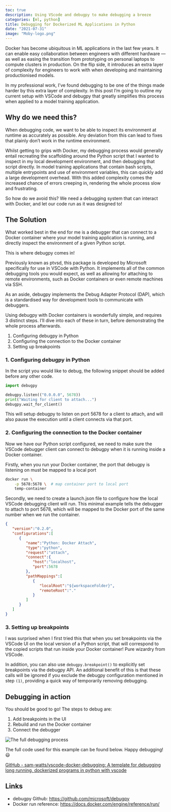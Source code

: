 ```yaml
---
toc: true
description: Using VScode and debugpy to make debugging a breeze
categories: [ml, python]
title: Debugging for Dockerized ML Applications in Python
date: "2021-07-31"
image: "Moby-logo.png"
---
```


Docker has become ubiquitous in ML applications in the last few years. It can enable easy collaboration between engineers with different hardware — as well as easing the transition from prototyping on personal laptops to compute clusters in production. On the flip side, it introduces an extra layer of complexity for engineers to work with when developing and maintaining productionised models.

In my professional work, I’ve found debugging to be one of the things made harder by this extra layer of complexity. In this post I’m going to outline my current setup with VSCode and debugpy that greatly simplifies this process when applied to a model training application.

## Why do we need this?

When debugging code, we want to be able to inspect its environment at runtime as accurately as possible. Any deviation from this can lead to fixes that plainly don’t work in the runtime environment.

Whilst getting to grips with Docker, my debugging process would generally entail recreating the scaffolding around the Python script that I wanted to inspect in my local development environment, and then debugging that script directly. In model training applications that contain bash scripts, multiple entrypoints and use of environment variables, this can quickly add a large development overhead. With this added complexity comes the increased chance of errors creeping in, rendering the whole process slow and frustrating.

So how do we avoid this? We need a debugging system that can interact with Docker, and let our code run as it was designed to!

## The Solution

What worked best in the end for me is a debugger that can connect to a Docker container where your model training application is running, and directly inspect the environment of a given Python script.

This is where debugpy comes in!

Previously known as ptvsd, this package is developed by Microsoft specifically for use in VSCode with Python. It implements all of the common debugging tools you would expect, as well as allowing for attaching to remote environments, such as Docker containers or even remote machines via SSH.

As an aside, debugpy implements the Debug Adapter Protocol (DAP), which is a standardised way for development tools to communicate with debuggers.

Using debugpy with Docker containers is wonderfully simple, and requires 3 distinct steps. I’ll dive into each of these in turn, before demonstrating the whole process afterwards.

1. Configuring debugpy in Python
2. Configuring the connection to the Docker container
3. Setting up breakpoints

### 1. Configuring debugpy in Python

In the script you would like to debug, the following snippet should be added before any other code.

```python
import debugpy

debugpy.listen(("0.0.0.0", 5678))
print("Waiting for client to attach...")
debugpy.wait_for_client()
```

This will setup debugpy to listen on port 5678 for a client to attach, and will also pause the execution until a client connects via that port.

### 2. Configuring the connection to the Docker container

Now we have our Python script configured, we need to make sure the VSCode debugger client can connect to debugpy when it is running inside a Docker container.

Firstly, when you run your Docker container, the port that debugpy is listening on must be mapped to a local port

```bash
docker run \
    -p 5678:5678 \  # map container port to local port
    temp-container
```

Secondly, we need to create a launch.json file to configure how the local VSCode debugging client will run. This minimal example tells the debugger to attach to port 5678, which will be mapped to the Docker port of the same number when we run the container.

```json
{
   "version":"0.2.0",
   "configurations":[
      {
         "name":"Python: Docker Attach",
         "type":"python",
         "request":"attach",
         "connect":{
            "host":"localhost",
            "port":5678
         },
         "pathMappings":[
            {
               "localRoot":"${workspaceFolder}",
               "remoteRoot":"."
            }
         ]
      }
   ]
}
```

### 3. Setting up breakpoints

I was surprised when I first tried this that when you set breakpoints via the VSCode UI on the local version of a Python script, that will correspond to the copied scripts that run inside your Docker container! Pure wizardry from VSCode.

In addition, you can also use `debugpy.breakpoint()` to explicitly set breakpoints via the debugpy API. An additional benefit of this is that these calls will be ignored if you exclude the debugpy configuration mentioned in step `(1)`, providing a quick way of temporarily removing debugging.

## Debugging in action

You should be good to go! The steps to debug are:

1. Add breakpoints in the UI
1. Rebuild and run the Docker container
1. Connect the debugger

![](1_tkD-QqtcEtUs6IdRTiDh2A.gif "The full debugging process")


The full code used for this example can be found below. Happy debugging! 😃

[GitHub - sam-watts/vscode-docker-debugging: A template for debugging long running, dockerized programs in python with vscode](https://github.com/sam-watts/vscode-docker-debugging)


## Links

- debugpy Github: [https://github.com/microsoft/debugpy](https://github.com/microsoft/debugpy)
- Docker run reference: [https://docs.docker.com/engine/reference/run/](https://docs.docker.com/engine/reference/run/)